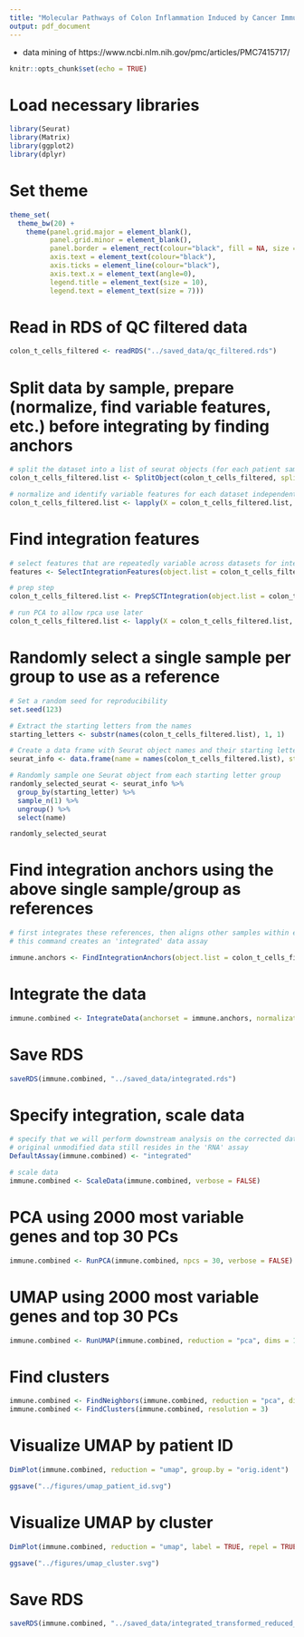 ```yaml
---
title: "Molecular Pathways of Colon Inflammation Induced by Cancer Immunotherapy"
output: pdf_document
---
```


 - data mining of https://www.ncbi.nlm.nih.gov/pmc/articles/PMC7415717/
 
```r
knitr::opts_chunk$set(echo = TRUE)
```

# Load necessary libraries

```r

library(Seurat)
library(Matrix)
library(ggplot2)
library(dplyr)

```

# Set theme

```r

theme_set(
  theme_bw(20) +
    theme(panel.grid.major = element_blank(),
          panel.grid.minor = element_blank(),
          panel.border = element_rect(colour="black", fill = NA, size = 1),
          axis.text = element_text(colour="black"),
          axis.ticks = element_line(colour="black"),
          axis.text.x = element_text(angle=0),
          legend.title = element_text(size = 10),
          legend.text = element_text(size = 7)))

```

# Read in RDS of QC filtered data

```r

colon_t_cells_filtered <- readRDS("../saved_data/qc_filtered.rds")

```

# Split data by sample, prepare (normalize, find variable features, etc.) before integrating by finding anchors

```r

# split the dataset into a list of seurat objects (for each patient sample)
colon_t_cells_filtered.list <- SplitObject(colon_t_cells_filtered, split.by = "orig.ident")

# normalize and identify variable features for each dataset independently
colon_t_cells_filtered.list <- lapply(X = colon_t_cells_filtered.list, FUN = SCTransform, method = "glmGamPoi")

```

# Find integration features

```r

# select features that are repeatedly variable across datasets for integration
features <- SelectIntegrationFeatures(object.list = colon_t_cells_filtered.list, nfeatures = 3000)

# prep step
colon_t_cells_filtered.list <- PrepSCTIntegration(object.list = colon_t_cells_filtered.list, anchor.features = features)

# run PCA to allow rpca use later
colon_t_cells_filtered.list <- lapply(X = colon_t_cells_filtered.list, FUN = RunPCA, features = features)

```

# Randomly select a single sample per group to use as a reference

```r

# Set a random seed for reproducibility
set.seed(123)

# Extract the starting letters from the names
starting_letters <- substr(names(colon_t_cells_filtered.list), 1, 1)

# Create a data frame with Seurat object names and their starting letters
seurat_info <- data.frame(name = names(colon_t_cells_filtered.list), starting_letter = starting_letters)

# Randomly sample one Seurat object from each starting letter group
randomly_selected_seurat <- seurat_info %>%
  group_by(starting_letter) %>%
  sample_n(1) %>%
  ungroup() %>%
  select(name)

randomly_selected_seurat

```

# Find integration anchors using the above single sample/group as references

```r

# first integrates these references, then aligns other samples within each group to that integrated reference
# this command creates an 'integrated' data assay

immune.anchors <- FindIntegrationAnchors(object.list = colon_t_cells_filtered.list, reference = which(names(colon_t_cells_filtered.list) %in% randomly_selected_seurat$name), normalization.method = "SCT", anchor.features = features, reduction = "rpca", k.anchor = 10, dims = 1:30)

```

# Integrate the data

```r

immune.combined <- IntegrateData(anchorset = immune.anchors, normalization.method = "SCT")

```

# Save RDS

```r

saveRDS(immune.combined, "../saved_data/integrated.rds")

```

# Specify integration, scale data

```r

# specify that we will perform downstream analysis on the corrected data note that the
# original unmodified data still resides in the 'RNA' assay
DefaultAssay(immune.combined) <- "integrated"

# scale data
immune.combined <- ScaleData(immune.combined, verbose = FALSE)

```

# PCA using 2000 most variable genes and top 30 PCs

```r

immune.combined <- RunPCA(immune.combined, npcs = 30, verbose = FALSE)

```

# UMAP using 2000 most variable genes and top 30 PCs

```r

immune.combined <- RunUMAP(immune.combined, reduction = "pca", dims = 1:30)

```

# Find clusters

```r

immune.combined <- FindNeighbors(immune.combined, reduction = "pca", dims = 1:30)
immune.combined <- FindClusters(immune.combined, resolution = 3)

```

# Visualize UMAP by patient ID

```r

DimPlot(immune.combined, reduction = "umap", group.by = "orig.ident")

ggsave("../figures/umap_patient_id.svg")

```

# Visualize UMAP by cluster

```r

DimPlot(immune.combined, reduction = "umap", label = TRUE, repel = TRUE)

ggsave("../figures/umap_cluster.svg")

```

# Save RDS

```r

saveRDS(immune.combined, "../saved_data/integrated_transformed_reduced_clustered.rds")

```